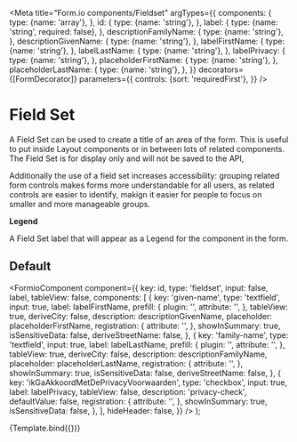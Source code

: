 
<Meta
  title="Form.io components/Fieldset"
  argTypes={{
    components: {
      type: {name: 'array'},
    },
    id: {
      type: {name: 'string'},
    },
    label: {
      type: {name: 'string', required: false},
    },
    descriptionFamilyName: {
      type: {name: 'string'},
    },
    descriptionGivenName: {
      type: {name: 'string'},
    },
    labelFirstName: {
      type: {name: 'string'},
    },
    labelLastName: {
      type: {name: 'string'},
    },
    labelPrivacy: {
      type: {name: 'string'},
    },
    placeholderFirstName: {
      type: {name: 'string'},
    },
    placeholderLastName: {
      type: {name: 'string'},
    },
  }}
  decorators={[FormDecorator]}
  parameters={{
    controls: {sort: 'requiredFirst'},
  }}
/>

# Field Set

A Field Set can be used to create a title of an area of the form. This is useful to put inside
Layout components or in between lots of related components. The Field Set is for display only and
will not be saved to the API,

Additionally the use of a field set increases accessibility: grouping related form controls makes forms more understandable for all users, as related controls are easier to identify, makign it easier for people to focus on smaller and more manageable groups.

**Legend**

A Field Set label that will appear as a Legend for the component in the form.

## Default

  <FormioComponent
    component={{
      key: id,
      type: 'fieldset',
      input: false,
      label,
      tableView: false,
      components: [
        {
          key: 'given-name',
          type: 'textfield',
          input: true,
          label: labelFirstName,
          prefill: {
            plugin: '',
            attribute: '',
          },
          tableView: true,
          deriveCity: false,
          description: descriptionGivenName,
          placeholder: placeholderFirstName,
          registration: {
            attribute: '',
          },
          showInSummary: true,
          isSensitiveData: false,
          deriveStreetName: false,
        },
        {
          key: 'family-name',
          type: 'textfield',
          input: true,
          label: labelLastName,
          prefill: {
            plugin: '',
            attribute: '',
          },
          tableView: true,
          deriveCity: false,
          description: descriptionFamilyName,
          placeholder: placeholderLastName,
          registration: {
            attribute: '',
          },
          showInSummary: true,
          isSensitiveData: false,
          deriveStreetName: false,
        },
        {
          key: 'ikGaAkkoordMetDePrivacyVoorwaarden',
          type: 'checkbox',
          input: true,
          label: labelPrivacy,
          tableView: false,
          description: 'privacy-check',
          defaultValue: false,
          registration: {
            attribute: '',
          },
          showInSummary: true,
          isSensitiveData: false,
        },
      ],
      hideHeader: false,
    }}
  />
);

<Canvas>
  <Story
    name="Default"
    args={{
      id: 'fieldset',  // really not relevant or interesting at all tbh, we just have to provide something
      label: 'The group of fields',  // English first for code/documentation!
      hideHeader: false,
      nestedComponents: [
        {
          key: 'given-name',
          type: 'textfield',
          input: true,
          label: 'Given name',
          description: 'Given name as in your passport/identity card.',
          placeholder: 'Willy',
        },
        ...
      ],
    }}
  >
    {Template.bind({})}
  </Story>
</Canvas>

<ArgsTable story="Default" />
